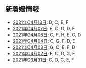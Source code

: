 新着嬢情報
----

- [2021年04月13日](/new/2021-04-13): D, C, E, F
- [2021年04月07日](/new/2021-04-07): E, C, G, D, F
- [2021年04月06日](/new/2021-04-06): C, F, H, E, G, D
- [2021年04月04日](/new/2021-04-04): C, G, F, D, E
- [2021年04月03日](/new/2021-04-03): G, C, E, F, D
- [2021年04月02日](/new/2021-04-02): F, C, D, G, E
- [2021年03月31日](/new/2021-03-31): C, D, G, E, F
